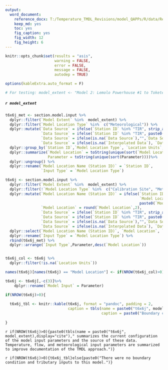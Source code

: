 ```yaml
---
output: 
  word_document:
    reference_docx: T:/Temperature_TMDL_Revisions/model_QAPPs/R/data/Report_Template.docx
    keep_md: yes
    toc: yes
    fig_caption: yes
    fig_width: 12
    fig_height: 6
---
```


```r

knitr::opts_chunk$set(results = "asis",
                      warning = FALSE,
                      error = FALSE,
                      message = FALSE,
                      autodep = TRUE)

options(kableExtra.auto_format = F)

# For testing: model_extent <- "Model 2: Lemolo Powerhouse #1 to Toketee Reservoir"

```

##### `r model_extent`

```r

t6x6j_met <- section.model.input %>% 
  dplyr::filter(`Model Extent` %in%  model_extent) %>% 
  dplyr::filter(`Model Location Type` %in%  c("Meteorological")) %>% 
  dplyr::mutate(`Data Source` = ifelse(`Station ID` %in% "TIR", strip_alpha(`Data Source`), `Data Source`),
                `Data Source` = ifelse(`Station ID` %in% "TIR", paste0(gsub(",.*$", "", `Data Source`)," (",stringi::stri_sub(`Data Source`,-4),")"), `Data Source`),
                `Data Source` = ifelse(is.na(`Data Source`),"",`Data Source`),
                `Data Source` = ifelse(is.na(`Interpolated Data`), `Data Source`,paste0("Derived data. ",`Data Source`))) %>% 
  dplyr::group_by(`Station ID`,`Model Location Type`, `Location Units`, `Data Source`,Note) %>% 
  dplyr::summarize(`Model Location` = toString(unique(sort(`Model Location`))),
                   Parameter = toString(unique(sort(Parameter))))%>% 
  dplyr::ungroup() %>% 
  dplyr::rename(`Model Location Name (Station ID)` = `Station ID`,
                `Input Type` = `Model Location Type`)

t6x6j <- section.model.input %>% 
  dplyr::filter(`Model Extent` %in%  model_extent) %>% 
  dplyr::filter(!`Model Location Type` %in%  c("Calibration Site", "Meteorological")) %>% 
  dplyr::mutate(`Model Location Name (Station ID)` = ifelse(`Station ID` == "No Station ID or unknown" | is.na(`Station ID`),
                                                            `Model Location Name`,
                                                            paste0(`Model Location Name`, " (", `Station ID`, ")")),
                `Model Location` = round(`Model Location`,2),
                `Data Source` = ifelse(`Station ID` %in% "TIR", strip_alpha(`Data Source`), `Data Source`),
                `Data Source` = ifelse(`Station ID` %in% "TIR", paste0(gsub(",.*$", "", `Data Source`)," (",stringi::stri_sub(`Data Source`,-4),")"), `Data Source`),
                `Data Source` = ifelse(is.na(`Data Source`),"",`Data Source`),
                `Data Source` = ifelse(is.na(`Interpolated Data`), `Data Source`, paste0("Derived data. ",`Data Source`))) %>%   
  dplyr::select(`Model Location Name (Station ID)`, `Model Location`, `Location Units`, `Model Location Type`, `Parameter`, `Data Source`, Note) %>%
  dplyr::rename(`Input Type` = `Model Location Type`) %>% 
  rbind(t6x6j_met) %>% 
  dplyr::arrange(`Input Type`,Parameter,desc(`Model Location`))


t6x6j_col <- t6x6j %>% 
  dplyr::filter(!is.na(`Location Units`))

names(t6x6j)[names(t6x6j) == "Model Location"] <- if(NROW(t6x6j_col)>0){paste0("Model Location (",unique(t6x6j_col$`Location Units`),")")}else{paste0("Model Location")}

t6x6j <- t6x6j[,-c(3)]%>% 
    dplyr::rename(`Model Input` = Parameter)

if(NROW(t6x6j)>0){
  
  t6x6j_tbl <- knitr::kable(t6x6j, format = "pandoc", padding = 2,
                            caption = tbls(name = paste0("t6x6j", model_extent),
                                           caption = paste0("Boundary condition and tributary inputs to the existing ", model_extent, ".")))
  
}

```
`r if(NROW(t6x6j)>0){paste0(tbls(name = paste0("t6x6j", model_extent),display="cite")," summarizes the current configuration of the model input parameters and the source of these data. Temperature, flow, and meteorological input parameters are summarized to improve documentation of the TMDL approach.")}`

`r if(NROW(t6x6j)>0){t6x6j_tbl}else{paste0("There were no boundary condition and tributary inputs to this model.")}`